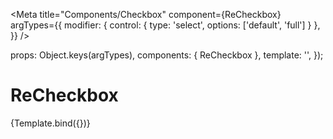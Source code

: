 
<Meta
  title="Components/Checkbox"
  component={ReCheckbox}
  argTypes={{
    modifier: { control: { type: 'select', options: ['default', 'full'] } },
  }}
/>

  props: Object.keys(argTypes),
  components: { ReCheckbox },
  template: '<ReCheckbox v-model:checked="checked" :id="id" :modifier="modifier" :label="label" />',
});

# ReCheckbox

<Canvas>
  <Story
    name="basic"
    args={{
      id: 'checkbox-id',
      label: 'Checkbox label',
      checked: true,
    }}
  >
    {Template.bind({})}
  </Story>
</Canvas>

<ArgsTable story="basic" />
